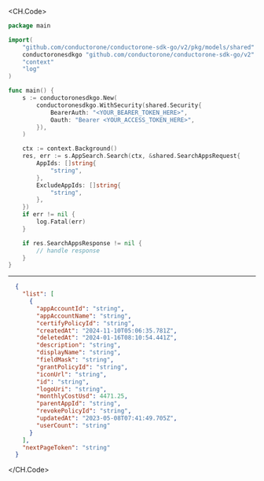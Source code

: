 
<CH.Code>
```go Search.go
package main

import(
	"github.com/conductorone/conductorone-sdk-go/v2/pkg/models/shared"
	conductoronesdkgo "github.com/conductorone/conductorone-sdk-go/v2"
	"context"
	"log"
)

func main() {
    s := conductoronesdkgo.New(
        conductoronesdkgo.WithSecurity(shared.Security{
            BearerAuth: "<YOUR_BEARER_TOKEN_HERE>",
            Oauth: "Bearer <YOUR_ACCESS_TOKEN_HERE>",
        }),
    )

    ctx := context.Background()
    res, err := s.AppSearch.Search(ctx, &shared.SearchAppsRequest{
        AppIds: []string{
            "string",
        },
        ExcludeAppIds: []string{
            "string",
        },
    })
    if err != nil {
        log.Fatal(err)
    }

    if res.SearchAppsResponse != nil {
        // handle response
    }
}
```
---

```json Example Response
  {
    "list": [
      {
        "appAccountId": "string",
        "appAccountName": "string",
        "certifyPolicyId": "string",
        "createdAt": "2024-11-10T05:06:35.781Z",
        "deletedAt": "2024-01-16T08:10:54.441Z",
        "description": "string",
        "displayName": "string",
        "fieldMask": "string",
        "grantPolicyId": "string",
        "iconUrl": "string",
        "id": "string",
        "logoUri": "string",
        "monthlyCostUsd": 4471.25,
        "parentAppId": "string",
        "revokePolicyId": "string",
        "updatedAt": "2023-05-08T07:41:49.705Z",
        "userCount": "string"
      }
    ],
    "nextPageToken": "string"
  }
```
</CH.Code>
